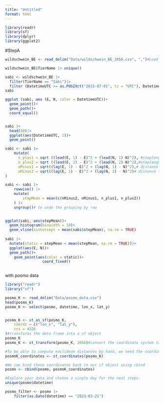 ```yaml
---
title: "Untitled"
format: html
---
```


```r
library(readr)
library(sf)
library(dplyr)
library(ggplot2)
```
#StepA
```r
wildschwein_BE <- read_delim("Data/wildschwein_BE_2056.csv", ",")#Load data

wildschwein_BE$TierName |> unique()

sabi <- wildschwein_BE |>
  filter(TierName == "Sabi")|>
  filter (DatetimeUTC >= as.POSIXct("2015-07-01", tz = "UTC"), DatetimeUTC <as.POSIXct("2015-07-03", tz = "UTC"))
sabi

ggplot (sabi, aes (E, N, color = DatetimeUTC))+
  geom_point()+
  geom_path()+
  coord_equal()


sabi |>
  head(50)|>
  ggplot(aes(DatetimeUTC, 1))+
  geom_point()

sabi <- sabi |>
    mutate(
      n_plus1 = sqrt ((lead(E, 1) - E)^2 + (lead(N, 1)-N)^2), #steplenght 1
      n_plus2 = sqrt ((lead(E, 2) - E)^2 + (lead(N, 2)-N)^2),#steplenght2 forward
      nMinus1 = sqrt((lag(E, 1) - E)^2 + (lag(N, 1) - N)^2),# distance to pos -15 minutes
      nMinus2 = sqrt((lag(E, 2) - E)^2 + (lag(N, 2) - N)^2)# distance to pos -30 minutes
)

sabi <- sabi |>
    rowwise() |>
    mutate(
        stepMean = mean(c(nMinus2, nMinus1, n_plus1, n_plus2))
    ) |>
    ungroup()# to undo the grouping by row
   

ggplot(sabi, aes(stepMean))+
  geom_histogram(binwidth = 10)+
  geom_vline(xintercept = mean(sabi$stepMean), na.rm = TRUE)
  
sabi |> 
  mutate(static = stepMean < mean(stepMean, na.rm = TRUE))|>
  ggplot(aes(E, N))+
  geom_path()+
    geom_point(aes(color = static))+
                 coord_fixed()
    
```
with posmo data


```r
library("readr")
library("sf")

posmo_K <- read_delim("Data/posmo_data.csv")
head(posmo_K)
posmo_K <- select(posmo, datetime, lon_x, lat_y)


posmo_K <- st_as_sf(posmo_K,
    coords = c("lon_x", "lat_y"),
    crs = 4326
)#transforms the data frame into a sf object
posmo_K
posmo_K <- st_transform(posmo_K, 2056)#convert the coordinate system to CH1903+ LV95: EPSG:2056

#To be able to compute euclidean distances by hand, we need the coordinates stored in separate columns. The function st_coordinates extracts the coordinates from our sf object. 
posmoK_coordinates <- st_coordinates(posmo_K)

#We can bind these coordinates back to our sf object using cbind
posmo <- cbind(posmo, posmoK_coordinates)

#Explore your data and choose a single day for the next steps.
unique(posmo$datetime)

posmo_filter <- posmo |>
    filter(as.Date(datetime) == "2023-03-21")
 
```



